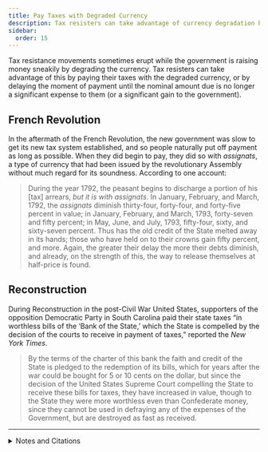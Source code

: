 ```yaml
---
title: Pay Taxes with Degraded Currency
description: Tax resisters can take advantage of currency degradation by paying taxes with worthless money.
sidebar:
  order: 15
---
```


Tax resistance movements sometimes erupt while the government is raising money sneakily by degrading the currency.
Tax resisters can take advantage of this by paying their taxes with the degraded currency, or by delaying the moment of payment until the nominal amount due is no longer a significant expense to them (or a significant gain to the government).

## <Badge text="Example" size="medium" /> French Revolution

In the aftermath of the French Revolution, the new government was slow to get its new tax system established, and so people naturally put off payment as long as possible.
When they did begin to pay, they did so with <i lang="fr">assignats</i>, a type of currency that had been issued by the revolutionary Assembly without much regard for its soundness.
According to one account:

> During the year 1792, the peasant begins to discharge a portion of his [tax] arrears, *but it is with <i lang="fr">assignats</i>*.
> In January, February, and March, 1792, the <i lang="fr">assignats</i> diminish thirty-four, forty-four, and forty-five percent in value; in January, February, and March, 1793, forty-seven and fifty percent; in May, June, and July, 1793, fifty-four, sixty, and sixty-seven percent.
> Thus has the old credit of the State melted away in its hands; those who have held on to their crowns gain fifty percent, and more.
> Again, the greater their delay the more their debts diminish, and already, on the strength of this, the way to release themselves at half-price is found.

## <Badge text="Example" size="medium" /> Reconstruction

During Reconstruction in the post-Civil War United States, supporters of the opposition Democratic Party in South Carolina paid their state taxes “in worthless bills of the ‘Bank of the State,’ which the State is compelled by the decision of the courts to receive in payment of taxes,” reported the <i>New York Times</i>.

> By the terms of the charter of this bank the faith and credit of the State is pledged to the redemption of its bills, which for years after the war could be bought for 5 or 10 cents on the dollar, but since the decision of the United States Supreme Court compelling the State to receive these bills for taxes, they have increased in value, though to the State they were more worthless even than Confederate money, since they cannot be used in defraying any of the expenses of the Government, but are destroyed as fast as received.

<Aside type="wikipedia" title="Wikipedia">
  <WikipediaBadge title="French Revolution" />
  <WikipediaBadge title="Assignat" />
  <WikipediaBadge title="Reconstruction in South Carolina" />
</Aside>

---

<details>
<summary>Notes and Citations</summary>

* Taine, Hippolyte “The Revolution” <i>We Won’t Pay: A Tax Resistance Reader</i> (2008) pp. 140–53
* “Political Intelligence: Tax-Payers of South Carolina” <i>New York Times</i> 8 January 1877

</details>
